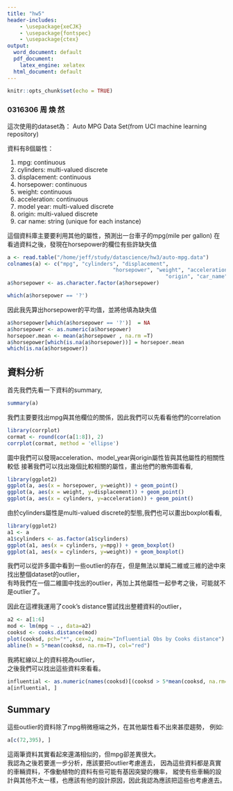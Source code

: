 ```yaml
---
title: "hw5"
header-includes:
    - \usepackage{xeCJK}
    - \usepackage{fontspec}
    - \usepackage{ctex}
output:
  word_document: default
  pdf_document: 
    latex_engine: xelatex
  html_document: default
---
```


```r
knitr::opts_chunk$set(echo = TRUE)
```


### 0316306 周 煥 然 

這次使用的dataset為： Auto MPG Data Set(from UCI machine learning repository) 

資料有8個屬性： 

1. mpg: continuous 
2. cylinders: multi-valued discrete 
3. displacement: continuous 
4. horsepower: continuous 
5. weight: continuous 
6. acceleration: continuous 
7. model year: multi-valued discrete 
8. origin: multi-valued discrete 
9. car name: string (unique for each instance) 

這個資料庫主要要利用其他的屬性，預測出一台車子的mpg(mile per gallon) 
在看過資料之後，發現在horsepower的欄位有些許缺失值 

```r
a <- read.table("/home/jeff/study/datascience/hw3/auto-mpg.data")
colnames(a) <- c("mpg", "cylinders", "displacement", 
                                  "horsepower", "weight", "acceleration", "model_year",
                                                   "origin", "car_name")
a$horsepower <- as.character.factor(a$horsepower) 
```

```r
which(a$horsepower == '?')
```

 
因此我先算出horsepower的平均值，並將他填為缺失值 
 

```r
a$horsepower[which(a$horsepower == '?')]  = NA
a$horsepower <- as.numeric(a$horsepower)
horsepoer.mean <- mean(a$horsepower , na.rm =T)
a$horsepower[which(is.na(a$horsepower))] = horsepoer.mean
which(is.na(a$horsepower))
```


## 資料分析  

首先我們先看一下資料的summary, 

```r
summary(a)
```
  
我們主要要找出mpg與其他欄位的關係，因此我們可以先看看他們的correlation   
    
  
```r
library(corrplot)
cormat <- round(cor(a[1:8]), 2)
corrplot(cormat, method = 'ellipse')
```
    
圖中我們可以發現acceleration、model_year與origin屬性皆與其他屬性的相關性較低 
接著我們可以找出幾個比較相關的屬性，畫出他們的散佈圖看看,    
     
       

```r
library(ggplot2)
ggplot(a, aes(x = horsepower, y=weight)) + geom_point()
ggplot(a, aes(x = weight, y=displacement)) + geom_point()
ggplot(a, aes(x = cylinders, y=acceleration)) + geom_point()
```

由於cylinders屬性是multi-valued discrete的型態,我們也可以畫出boxplot看看,   
    
    
```r
library(ggplot2)
a1 <- a
a1$cylinders <- as.factor(a1$cylinders)
ggplot(a1, aes(x = cylinders, y=mpg)) + geom_boxplot()
ggplot(a1, aes(x = cylinders, y=weight)) + geom_boxplot()

```
  
  
我們可以從許多圖中看到一些outlier的存在，但是無法以單純二維或三維的途中來找出整個dataset的outlier，  
有時我們在一個二維圖中找出的outlier，再加上其他屬性一起參考之後，可能就不是outlier了。  
  
  
因此在這裡我運用了cook's distance嘗試找出整體資料的outlier，  

```r
a2 <- a[1:6]
mod <- lm(mpg ~ ., data=a2)
cooksd <- cooks.distance(mod)
plot(cooksd, pch="*", cex=2, main="Influential Obs by Cooks distance")
abline(h = 5*mean(cooksd, na.rm=T), col="red")

```
我將紅線以上的資料視為outlier，  
之後我們可以找出這些資料來看看。  

```r
influential <- as.numeric(names(cooksd)[(cooksd > 5*mean(cooksd, na.rm=T))])
a[influential, ]
```


## Summary  

這些outlier的資料除了mpg稍微極端之外，在其他屬性看不出來甚麼趨勢，
例如:  
```r
a[c(72,395), ]
```
這兩筆資料其實看起來還滿相似的，但mpg卻差異很大。  
我認為之後若要進一步分析，應該要把outlier考慮進去，
因為這些資料都是真實的車輛資料，不像動植物的資料有些可能有基因突變的機率，
縱使有些車輛的設計與其他不太一樣，也應該有他的設計原因，因此我認為應該把這些也考慮進去。  

